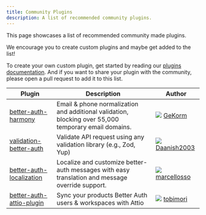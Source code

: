 ```yaml
---
title: Community Plugins
description: A list of recommended community plugins.
---
```


This page showcases a list of recommended community made plugins.

We encourage you to create custom plugins and maybe get added to the list!

To create your own custom plugin, get started by reading our [plugins documentation](/docs/concepts/plugins). And if you want to share your plugin with the community, please open a pull request to add it to this list.

| <div className="w-[200px]">Plugin</div>                                             | Description                                                                                          | <div className="w-[150px]">Author</div>                                                                                                                           |
| ----------------------------------------------------------------------------------- | ---------------------------------------------------------------------------------------------------- | ----------------------------------------------------------------------------------------------------------------------------------------------------------------- |
| [better-auth-harmony](https://github.com/gekorm/better-auth-harmony/)               | Email & phone normalization and additional validation, blocking over 55,000 temporary email domains. | <img src="https://github.com/GeKorm.png" className="rounded-full w-6 h-6 border opacity-70 m-0 inline mr-1" /> [GeKorm](https://github.com/GeKorm)                |
| [validation-better-auth](https://github.com/Daanish2003/validation-better-auth)     | Validate API request using any validation library (e.g., Zod, Yup)                                   | <img src="https://github.com/Daanish2003.png" className="rounded-full w-6 h-6 border opacity-70 m-0 inline mr-1" /> [Daanish2003](https://github.com/Daanish2003) |
| [better-auth-localization](https://github.com/marcellosso/better-auth-localization) | Localize and customize better-auth messages with easy translation and message override support.      | <img src="https://github.com/marcellosso.png" className="rounded-full w-6 h-6 border opacity-70 m-0 inline mr-1" /> [marcellosso](https://github.com/marcellosso) |
| [better-auth-attio-plugin](https://github.com/tobimori/better-auth-attio-plugin)    | Sync your products Better Auth users & workspaces with Attio                                         | <img src="https://github.com/tobimori.png" className="rounded-full w-6 h-6 border opacity-70 m-0 inline mr-1" /> [tobimori](https://github.com/tobimori)          |
